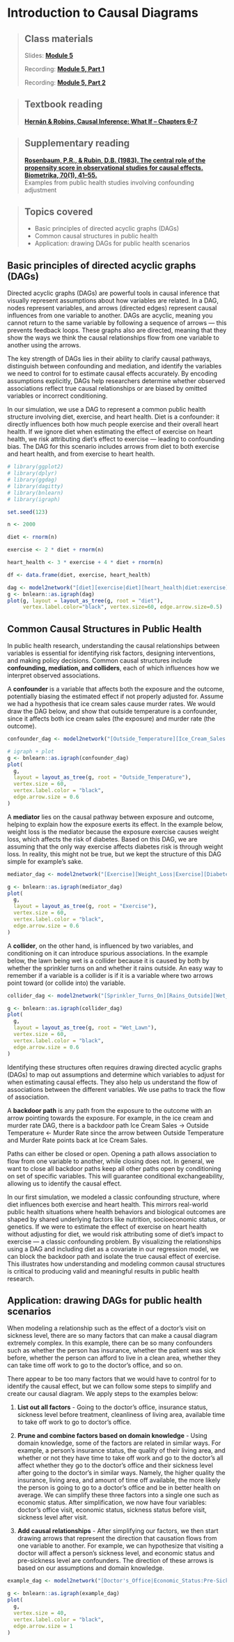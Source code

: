 # Introduction to Causal Diagrams

> ## Class materials
>
> Slides: [**Module 5**](https://drive.google.com/drive/folders/14Iymvk2FlZqVsWrtbDLmwSzR5aNS-Mcg?usp=sharing)
>
> Recording: [**Module 5, Part 1**](https://your-recording-link.com)
>
> Recording: [**Module 5, Part 2**](https://your-recording-link.com)

> ## Textbook reading
>
> [**Hernán & Robins, Causal Inference: What If – Chapters 6-7**](https://static1.squarespace.com/static/675db8b0dd37046447128f5f/t/677676888e31cc50c2c33877/1735816881944/hernanrobins_WhatIf_2jan25.pdf)

> ## Supplementary reading
>
> [**Rosenbaum, P.R., & Rubin, D.B. (1983). The central role of the propensity score in observational studies for causal effects. Biometrika, 70(1), 41–55.**](https://academic.oup.com/biomet/article/70/1/41/284423)\
> Examples from public health studies involving confounding adjustment

> ## Topics covered
>
> -   Basic principles of directed acyclic graphs (DAGs)
> -   Common causal structures in public health
> -   Application: drawing DAGs for public health scenarios

## Basic principles of directed acyclic graphs (DAGs)

Directed acyclic graphs (DAGs) are powerful tools in causal inference that visually represent assumptions about how variables are related. In a DAG, nodes represent variables, and arrows (directed edges) represent causal influences from one variable to another. DAGs are acyclic, meaning you cannot return to the same variable by following a sequence of arrows — this prevents feedback loops. These graphs also are directed, meaning that they show the ways we think the causal relationships flow from one variable to another using the arrows. 

The key strength of DAGs lies in their ability to clarify causal pathways, distinguish between confounding and mediation, and identify the variables we need to control for to estimate causal effects accurately. By encoding assumptions explicitly, DAGs help researchers determine whether observed associations reflect true causal relationships or are biased by omitted variables or incorrect conditioning.

In our simulation, we use a DAG to represent a common public health structure involving diet, exercise, and heart health. Diet is a confounder: it directly influences both how much people exercise and their overall heart health. If we ignore diet when estimating the effect of exercise on heart health, we risk attributing diet's effect to exercise — leading to confounding bias. The DAG for this scenario includes arrows from diet to both exercise and heart health, and from exercise to heart health.


```r

# library(ggplot2)
# library(dplyr)
# library(ggdag)
# library(dagitty)
# library(bnlearn)
# library(igraph)

set.seed(123)

n <- 2000

diet <- rnorm(n)

exercise <- 2 * diet + rnorm(n)

heart_health <- 3 * exercise + 4 * diet + rnorm(n)

df <- data.frame(diet, exercise, heart_health)

dag <- model2network("[diet][exercise|diet][heart_health|diet:exercise]")
g <- bnlearn::as.igraph(dag)
plot(g, layout = layout_as_tree(g, root = "diet"),
     vertex.label.color="black", vertex.size=60, edge.arrow.size=0.5)
```


## Common Causal Structures in Public Health

In public health research, understanding the causal relationships between variables is essential for identifying risk factors, designing interventions, and making policy decisions. Common causal structures include **confounding, mediation, and colliders**, each of which influences how we interpret observed associations. 

A **confounder** is a variable that affects both the exposure and the outcome, potentially biasing the estimated effect if not properly adjusted for. Assume we had a hypothesis that ice cream sales cause murder rates. We would draw the DAG below, and show that outside temperature is a confounder, since it affects both ice cream sales (the exposure) and murder rate (the outcome).

```r

confounder_dag <- model2network("[Outside_Temperature][Ice_Cream_Sales|Outside_Temperature][Murder_Rate|Outside_Temperature:Ice_Cream_Sales]")

# igraph + plot
g <- bnlearn::as.igraph(confounder_dag)
plot(
  g,
  layout = layout_as_tree(g, root = "Outside_Temperature"),
  vertex.size = 60,
  vertex.label.color = "black",
  edge.arrow.size = 0.6
)
```

A **mediator** lies on the causal pathway between exposure and outcome, helping to explain how the exposure exerts its effect. In the example below, weight loss is the mediator because the exposure exercise causes weight loss, which affects the risk of diabetes. Based on this DAG, we are assuming that the only way exercise affects diabetes risk is through weight loss. In reality, this might not be true, but we kept the structure of this DAG simple for example's sake.

```r

mediator_dag <- model2network("[Exercise][Weight_Loss|Exercise][Diabetes_Risk|Weight_Loss]")

g <- bnlearn::as.igraph(mediator_dag)
plot(
  g,
  layout = layout_as_tree(g, root = "Exercise"),
  vertex.size = 60,
  vertex.label.color = "black",
  edge.arrow.size = 0.6
)

```

A **collider**, on the other hand, is influenced by two variables, and conditioning on it can introduce spurious associations. In the example below, the lawn being wet is a collider because it is caused by both by whether the sprinkler turns on and whether it rains outside. An easy way to remember if a variable is a collider is if it is a variable where two arrows point toward (or collide into) the variable.

```r
collider_dag <- model2network("[Sprinkler_Turns_On][Rains_Outside][Wet_Lawn|Sprinkler_Turns_On:Rains_Outside]")

g <- bnlearn::as.igraph(collider_dag)
plot(
  g,
  layout = layout_as_tree(g, root = "Wet_Lawn"),
  vertex.size = 60,
  vertex.label.color = "black",
  edge.arrow.size = 0.6
)
```

Identifying these structures often requires drawing directed acyclic graphs (DAGs) to map out assumptions and determine which variables to adjust for when estimating causal effects. They also help us understand the flow of associations between the different variables. We use paths to track the flow of association. 

A **backdoor path** is any path from the exposure to the outcome with an arrow pointing towards the exposure. For example, in the ice cream and murder rate DAG, there is a backdoor path Ice Cream Sales $\rightarrow$ Outside Temperature $\leftarrow$ Murder Rate since the arrow between Outside Temperature and Murder Rate points back at Ice Cream Sales.

Paths can either be closed or open. Opening a path allows association to flow from one variable to another, while closing does not. In general, we want to close all backdoor paths keep all other paths open by conditioning on set of specific variables. This will guarantee conditional exchangeability, allowing us to identify the causal effect.

In our first simulation, we modeled a classic confounding structure, where diet influences both exercise and heart health. This mirrors real-world public health situations where health behaviors and biological outcomes are shaped by shared underlying factors like nutrition, socioeconomic status, or genetics. If we were to estimate the effect of exercise on heart health without adjusting for diet, we would risk attributing some of diet’s impact to exercise — a classic confounding problem. By visualizing the relationships using a DAG and including diet as a covariate in our regression model, we can block the backdoor path and isolate the true causal effect of exercise. This illustrates how understanding and modeling common causal structures is critical to producing valid and meaningful results in public health research.

## Application: drawing DAGs for public health scenarios

When modeling a relationship such as the effect of a doctor's visit on sickness level, there are so many factors that can make a causal diagram extremely complex. In this example, there can be so many confounders such as whether the person has insurance, whether the patient was sick before, whether the person can afford to live in a clean area, whether they can take time off work to go to the doctor's office, and so on. 

There appear to be too many factors that we would have to control for to identify the causal effect, but we can follow some steps to simplify and create our causal diagram. We apply steps to the examples below:

1. **List out all factors** - Going to the doctor's office, insurance status, sickness level before treatment, cleanliness of living area, available time to take off work to go to doctor's office.

2. **Prune and combine factors based on domain knowledge** - Using domain knowledge, some of the factors are related in similar ways. For example, a person's insurance status, the quality of their living area, and whether or not they have time to take off work and go to the doctor's all affect whether they go to the doctor's office and their sickness level after going to the doctor's in similar ways. Namely, the higher quality the insurance, living area, and amount of time off available, the more likely the person is going to go to a doctor's office and be in better health on average. We can simplify these three factors into a single one such as economic status. After simplification, we now have four variables: doctor's office visit, economic status, sickness status before visit, sickness level after visit.

3. **Add causal relationships** - After simplifying our factors, we then start drawing arrows that represent the direction that causation flows from one variable to another. For example, we can hypothesize that visiting a doctor will affect a person's sickness level, and economic status and pre-sickness level are confounders. The direction of these arrows is based on our assumptions and domain knowledge.

```r
example_dag <- model2network("[Doctor's_Office|Economic_Status:Pre-Sick][Sickness_Level|Doctor's_Office:Economic_Status:Pre-Sick][Economic_Status][Pre-Sick]")

g <- bnlearn::as.igraph(example_dag)
plot(
  g,
  vertex.size = 40,
  vertex.label.color = "black",
  edge.arrow.size = 1
)
```